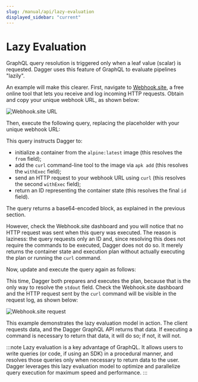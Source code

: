 ```yaml
---
slug: /manual/api/lazy-evaluation
displayed_sidebar: "current"
---
```



# Lazy Evaluation

GraphQL query resolution is triggered only when a leaf value (scalar) is requested. Dagger uses this feature of GraphQL to evaluate pipelines "lazily".

An example will make this clearer. First, navigate to [Webhook.site](https://webhook.site), a free online tool that lets you receive and log incoming HTTP requests. Obtain and copy your unique webhook URL, as shown below:

![Webhook.site URL](/img/current_docs/manual/api/webhook-1.png)

Then, execute the following query, replacing the placeholder with your unique webhook URL:

<Embed id="NuLZcSHaNno"/>


This query instructs Dagger to:

- initialize a container from the `alpine:latest` image (this resolves the `from` field);
- add the `curl` command-line tool to the image via `apk add` (this resolves the `withExec` field);
- send an HTTP request to your webhook URL using `curl` (this resolves the second `withExec` field);
- return an ID representing the container state (this resolves the final `id` field).

The query returns a base64-encoded block, as explained in the previous section.

However, check the Webhook.site dashboard and you will notice that no HTTP request was sent when this query was executed. The reason is laziness: the query requests only an ID and, since resolving this does not require the commands to be executed, Dagger does not do so. It merely returns the container state and execution plan without actually executing the plan or running the `curl` command.

Now, update and execute the query again as follows:

<Embed id="SLtXQ4lvqNS"/>

This time, Dagger both prepares and executes the plan, because that is the only way to resolve the `stdout` field. Check the Webhook.site dashboard and the HTTP request sent by the `curl` command will be visible in the request log, as shown below:

![Webhook.site request](/img/current_docs/manual/api/webhook-2.png)

This example demonstrates the lazy evaluation model in action. The client requests data, and the Dagger GraphQL API returns that data. If executing a command is necessary to return that data, it will do so; if not, it will not.

:::note
Lazy evaluation is a key advantage of GraphQL. It allows users to write queries (or code, if using an SDK) in a procedural manner, and resolves those queries only when necessary to return data to the user. Dagger leverages this lazy evaluation model to optimize and parallelize query execution for maximum speed and performance.
:::
